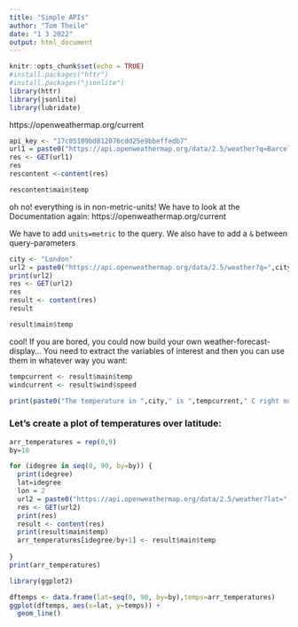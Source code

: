 ```yaml
---
title: "Simple APIs"
author: "Tom Theile"
date: "1 3 2022"
output: html_document
---
```


```r
knitr::opts_chunk$set(echo = TRUE)
#install.packages("httr")
#install.packages("jsonlite")
library(httr)
library(jsonlite)
library(lubridate)
```
https://openweathermap.org/current


```R

api_key <- "17c05109bd812076cdd25e9bbeffedb7"
url1 = paste0("https://api.openweathermap.org/data/2.5/weather?q=Barcelona&appid=",api_key)
res <- GET(url1)
res
rescontent <-content(res)

rescontent$main$temp

``` 
oh no! everything is in non-metric-units! We have to look at the Documentation again:
https://openweathermap.org/current

We have to add `units=metric` to the query. We also have to add a `&` between query-parameters


```R
city <- "London"
url2 = paste0("https://api.openweathermap.org/data/2.5/weather?q=",city,"&appid=",api_key,"&units=metric")
print(url2)
res <- GET(url2)
res
result <- content(res)
result

result$main$temp
``` 

cool!
If you are bored, you could now build your own weather-forecast-display...
You need to extract the variables of interest and then you can use them in whatever way you want:

```R
tempcurrent <- result$main$temp
windcurrent <- result$wind$speed

print(paste0("The temperature in ",city," is ",tempcurrent," C right now. The wind blows with hefty ", windcurrent," meter per seconds!"))

```


### Let's create a plot of temperatures over latitude:


```R

arr_temperatures = rep(0,9)
by=10

for (idegree in seq(0, 90, by=by)) {
  print(idegree)
  lat=idegree
  lon = 2
  url2 = paste0("https://api.openweathermap.org/data/2.5/weather?lat=",lat,"&lon=",lon,"&appid=",api_key,"&units=metric")
  res <- GET(url2)
  print(res)
  result <- content(res)
  print(result$main$temp)
  arr_temperatures[idegree/by+1] <- result$main$temp
  
}
print(arr_temperatures)

```

```R
library(ggplot2)

dftemps <- data.frame(lat=seq(0, 90, by=by),temps=arr_temperatures)
ggplot(dftemps, aes(x=lat, y=temps)) +
  geom_line()
```


